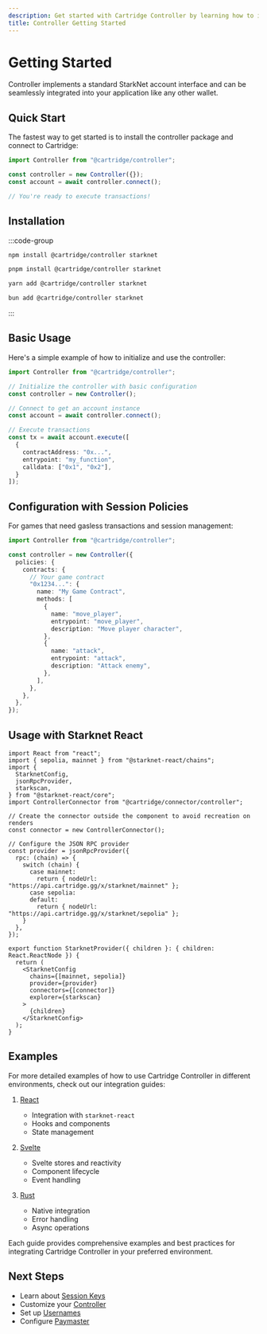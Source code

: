 ```yaml
---
description: Get started with Cartridge Controller by learning how to install, initialize, and integrate it into your application with various frameworks.
title: Controller Getting Started
---
```


# Getting Started

Controller implements a standard StarkNet account interface and can be
seamlessly integrated into your application like any other wallet.

## Quick Start

The fastest way to get started is to install the controller package and connect to Cartridge:

```ts twoslash
import Controller from "@cartridge/controller";

const controller = new Controller({});
const account = await controller.connect();

// You're ready to execute transactions!
```

## Installation

:::code-group

```bash [npm]
npm install @cartridge/controller starknet
```

```bash [pnpm]
pnpm install @cartridge/controller starknet
```

```bash [yarn]
yarn add @cartridge/controller starknet
```

```bash [bun]
bun add @cartridge/controller starknet
```

:::

## Basic Usage

Here's a simple example of how to initialize and use the controller:

```ts
import Controller from "@cartridge/controller";

// Initialize the controller with basic configuration
const controller = new Controller();

// Connect to get an account instance
const account = await controller.connect();

// Execute transactions
const tx = await account.execute([
  {
    contractAddress: "0x...",
    entrypoint: "my_function",
    calldata: ["0x1", "0x2"],
  }
]);
```

## Configuration with Session Policies

For games that need gasless transactions and session management:

```ts
import Controller from "@cartridge/controller";

const controller = new Controller({
  policies: {
    contracts: {
      // Your game contract
      "0x1234...": {
        name: "My Game Contract",
        methods: [
          {
            name: "move_player",
            entrypoint: "move_player",
            description: "Move player character",
          },
          {
            name: "attack",
            entrypoint: "attack", 
            description: "Attack enemy",
          },
        ],
      },
    },
  },
});
```

## Usage with Starknet React

```tsx
import React from "react";
import { sepolia, mainnet } from "@starknet-react/chains";
import {
  StarknetConfig,
  jsonRpcProvider,
  starkscan,
} from "@starknet-react/core";
import ControllerConnector from "@cartridge/connector/controller";

// Create the connector outside the component to avoid recreation on renders
const connector = new ControllerConnector();

// Configure the JSON RPC provider
const provider = jsonRpcProvider({
  rpc: (chain) => {
    switch (chain) {
      case mainnet:
        return { nodeUrl: "https://api.cartridge.gg/x/starknet/mainnet" };
      case sepolia:
      default:
        return { nodeUrl: "https://api.cartridge.gg/x/starknet/sepolia" };
    }
  },
});

export function StarknetProvider({ children }: { children: React.ReactNode }) {
  return (
    <StarknetConfig
      chains={[mainnet, sepolia]}
      provider={provider}
      connectors={[connector]}
      explorer={starkscan}
    >
      {children}
    </StarknetConfig>
  );
}
```

## Examples

For more detailed examples of how to use Cartridge Controller in different
environments, check out our integration guides:

1. [React](/controller/examples/react.md)

   - Integration with `starknet-react`
   - Hooks and components
   - State management

2. [Svelte](/controller/examples/svelte.md)

   - Svelte stores and reactivity
   - Component lifecycle
   - Event handling

3. [Rust](/controller/examples/rust.md)
   - Native integration
   - Error handling
   - Async operations

Each guide provides comprehensive examples and best practices for integrating
Cartridge Controller in your preferred environment.

## Next Steps

- Learn about [Session Keys](/controller/sessions.md)
- Customize your [Controller](/controller/presets.md)
- Set up [Usernames](/controller/usernames.md)
- Configure [Paymaster](/controller/configuration.md)
